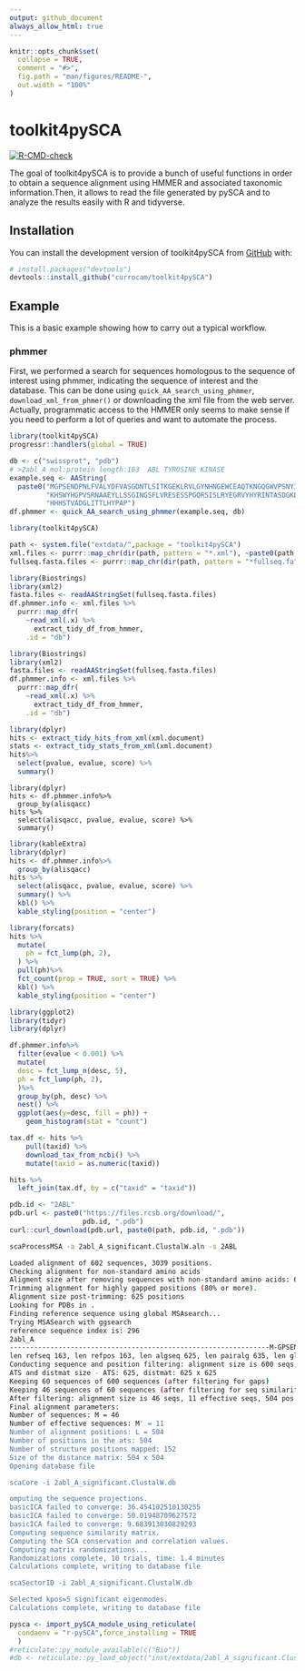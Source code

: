 ```yaml
---
output: github_document
always_allow_html: true
---
```


<!-- README.md is generated from README.Rmd. Please edit that file -->

```r
knitr::opts_chunk$set(
  collapse = TRUE,
  comment = "#>",
  fig.path = "man/figures/README-",
  out.width = "100%"
)
```

# toolkit4pySCA

<!-- badges: start -->
[![R-CMD-check](https://github.com/currocam/toolkit4pySCA/workflows/R-CMD-check/badge.svg)](https://github.com/currocam/toolkit4pySCA/actions)
<!-- badges: end -->

The goal of toolkit4pySCA is to provide a bunch of useful functions in order to obtain a sequence alignment using HMMER and associated taxonomic information.Then, it allows to read the file generated by pySCA and to analyze the results easily with R and tidyverse.

## Installation

You can install the development version of toolkit4pySCA from [GitHub](https://github.com/) with:

``` r
# install.packages("devtools")
devtools::install_github("currocam/toolkit4pySCA")
```

## Example

This is a basic example showing how to carry out a typical workflow. 

### phmmer

First, we performed a search for sequences homologous to the sequence of interest using phmmer, indicating the sequence of interest and the database. This can be done using `quick_AA_search_using_phmmer`, `download_xml_from_phmer()` or downloading the xml file from the web server. Actually, programmatic access to the HMMER only seems to make sense if you need to perform a lot of queries and want to automate the process. 

``` r 
library(toolkit4pySCA)
progressr::handlers(global = TRUE)

db <- c("swissprot", "pdb")
# >2abl_A mol:protein length:163  ABL TYROSINE KINASE
example.seq <- AAString(
  paste0("MGPSENDPNLFVALYDFVASGDNTLSITKGEKLRVLGYNHNGEWCEAQTKNGQGWVPSNYITPVNSLE",
         "KHSWYHGPVSRNAAEYLLSSGINGSFLVRESESSPGQRSISLRYEGRVYHYRINTASDGKLYVSSESRFNTLAELV",
         "HHHSTVADGLITTLHYPAP")
df.phmmer <- quick_AA_search_using_phmmer(example.seq, db)
```

```r
library(toolkit4pySCA)

path <- system.file("extdata/",package = "toolkit4pySCA")
xml.files <- purrr::map_chr(dir(path, pattern = "*.xml"), ~paste0(path, .x))
fullseq.fasta.files <- purrr::map_chr(dir(path, pattern = "*fullseq.fa"), ~paste0(path, .x))
```
``` r
library(Biostrings)
library(xml2)
fasta.files <- readAAStringSet(fullseq.fasta.files)
df.phmmer.info <- xml.files %>%
  purrr::map_dfr(
    ~read_xml(.x) %>%
      extract_tidy_df_from_hmmer,
    .id = "db")
```

```r
library(Biostrings)
library(xml2)
fasta.files <- readAAStringSet(fullseq.fasta.files)
df.phmmer.info <- xml.files %>%
  purrr::map_dfr(
    ~read_xml(.x) %>%
      extract_tidy_df_from_hmmer,
    .id = "db")
```


``` r
library(dplyr)
hits <- extract_tidy_hits_from_xml(xml.document)
stats <- extract_tidy_stats_from_xml(xml.document)
hits%>%
  select(pvalue, evalue, score) %>%
  summary()
```
```
library(dplyr)
hits <- df.phmmer.info%>%
  group_by(alisqacc) 
hits %>%
  select(alisqacc, pvalue, evalue, score) %>%
  summary()
```
```r
library(kableExtra)
library(dplyr)
hits <- df.phmmer.info%>%
  group_by(alisqacc) 
hits %>%
  select(alisqacc, pvalue, evalue, score) %>%
  summary() %>%
  kbl() %>%
  kable_styling(position = "center")
```

```r
library(forcats)
hits %>%
  mutate(
    ph = fct_lump(ph, 2),
  ) %>%
  pull(ph)%>%
  fct_count(prop = TRUE, sort = TRUE) %>%
  kbl() %>%
  kable_styling(position = "center")
```

```r
library(ggplot2)
library(tidyr)
library(dplyr)

df.phmmer.info%>%
  filter(evalue < 0.001) %>%
  mutate(
  desc = fct_lump_n(desc, 5),
  ph = fct_lump(ph, 2),
  )%>%
  group_by(ph, desc) %>%
  nest() %>%
  ggplot(aes(y=desc, fill = ph)) + 
    geom_histogram(stat = "count")
```

```r
tax.df <- hits %>%
    pull(taxid) %>%
    download_tax_from_ncbi() %>%
    mutate(taxid = as.numeric(taxid))

hits %>%
  left_join(tax.df, by = c("taxid" = "taxid"))
```
```r
pdb.id <- "2ABL"
pdb.url <- paste0("https://files.rcsb.org/download/",
                  pdb.id, ".pdb")
curl::curl_download(pdb.url, paste0(path, pdb.id, ".pdb"))
```

``` bash
scaProcessMSA -a 2abl_A_significant.ClustalW.aln -s 2ABL 

Loaded alignment of 602 sequences, 3039 positions.
Checking alignment for non-standard amino acids
Aligment size after removing sequences with non-standard amino acids: 600
Trimming alignment for highly gapped positions (80% or more).
Alignment size post-trimming: 625 positions
Looking for PDBs in .
Finding reference sequence using global MSAsearch...
Trying MSASearch with ggsearch
reference sequence index is: 296
2abl_A
----------------------------------------------------------------M-GPSENDPNVALYDFVASGDNTLSITKGEKHNGEWCEAQTKN-QGWVPSNYITPVNSLEKHSWYHGPVSRNAAEYLLSSGINGSFLVRESESSPGQRSISLRYEGR--------VYHYRINTASDGKLYVSSESRFNTLAELVHHHSTVAD--GLITTLHYPAP------------------------------------------------------------------------------------------------------------------------------------------------------------------------------------------------------------------------------------------------------------------------------------------------------------------------------------------------------------------------------------------------------------
len refseq 163, len refpos 163, len algseq 625, len pairalg 635, len gloalg 625
Conducting sequence and position filtering: alignment size is 600 seqs, 625 pos
ATS and distmat size - ATS: 625, distmat: 625 x 625
Keeping 60 sequences of 600 sequences (after filtering for gaps)
Keeping 46 sequences of 60 sequences (after filtering for seq similarity)
After filtering: alignment size is 46 seqs, 11 effective seqs, 504 pos
Final alignment parameters:
Number of sequences: M = 46
Number of effective sequences: M' = 11
Number of alignment positions: L = 504
Number of positions in the ats: 504
Number of structure positions mapped: 152
Size of the distance matrix: 504 x 504
Opening database file 

scaCore -i 2abl_A_significant.ClustalW.db

omputing the sequence projections.
basicICA failed to converge: 36.454102510130255
basicICA failed to converge: 50.01948709627572
basicICA failed to converge: 9.683913030829293
Computing sequence similarity matrix.
Computing the SCA conservation and correlation values.
Computing matrix randomizations...
Randomizations complete, 10 trials, time: 1.4 minutes
Calculations complete, writing to database file

scaSectorID -i 2abl_A_significant.ClustalW.db 

Selected kpos=5 significant eigenmodes.
Calculations complete, writing to database file
```

```r
pysca <- import_pySCA_module_using_reticulate( 
  condaenv = "r-pySCA",force_installing = TRUE
  )
#reticulate::py_module_available(c("Bio"))
#db <- reticulate::py_load_object("inst/extdata/2abl_A_significant.ClustalW.db", pickle = "pickle")



```

```r

```

